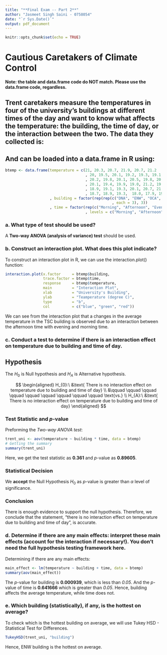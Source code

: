 ```yaml
---
title: "**Final Exam -- Part 2**"
author: "Jasmeet Singh Saini - 0758054"
date: "`r Sys.Date()`"
output: pdf_document
---
```


```r
knitr::opts_chunk$set(echo = TRUE)
```

# Cautious Caretakers of Climate Control

**Note: the table and data.frame code do NOT match. Please use the data.frame code, regardless.**

## Trent caretakers measure the temperatures in four of the university's buildings at different times of the day and want to know what affects the temperature: the building, the time of day, or the interaction between the two. The data they collected is:

## And can be loaded into a data.frame in R using:

```r
btemp <- data.frame(temperature = c(21, 20.3, 20.7, 21.9, 20.7, 21.2
                                    , 20, 19.5, 20.1, 19.2, 19.3, 19.1
                                    , 20.2, 19.8, 20.1, 20.5, 19.8, 20.1
                                    , 20.1, 19.4, 19.9, 19.0, 21.2, 19.5
                                    , 18.9, 19.1, 19.3, 20.1, 20.7, 21.5
                                    , 18.7, 18.9, 19.3,  18.0, 17.9, 19.2)
                    , building = factor(rep(rep(c("DNA", "ENW", "OCA", "TSC")
                                                , each = 3), 3))
                    , time = factor(rep(c("Morning", "Afternoon", "Evening"), 12)
                                    , levels = c("Morning", "Afternoon", "Evening")))
```


### a. What type of test should be used?

A **Two-way ANOVA (analysis of variance) test** should be used. 


### b. Construct an interaction plot. What does this plot indicate? 

To construct an interaction plot in R, we can use the interaction.plot() function:
```r

interaction.plot(x.factor     = btemp$building, 
                 trace.factor = btemp$time,
                 response     = btemp$temperature,
                 main         = "Interaction Plot", 
                 xlab         = "University's Building", 
                 ylab         = "Teamperature (degree C)",
                 type         = "b",
                 col          = c("blue", "green", "red")) 
```

We can see from the interaction plot that a changes in the average temperature in the TSC building is observed due to an interaction between the afternoon time with evening and morning time.


### c. Conduct a test to determine if there is an interaction effect on temperature due to building and time of day.

## Hypothesis

The $H_{0}$ is Null hypothesis and $H_{A}$ is Alternative hypothesis.

$$
\begin{aligned}
H_{0}:\ &\text{ There is no interaction effect on temperature due to building and time of day} \\
&\qquad \qquad \qquad \qquad \qquad \qquad \qquad \qquad \qquad \text{vs.} \\
H_{A}:\ &\text{ There is no interaction effect on temperature due to building and time of day}
\end{aligned}
$$

### Test Statistic and _p_-value

Preforming the *Two-way ANOVA test*:

```r
trent_uni <- aov(temperature ~ building * time, data = btemp)
# Getting the summary
summary(trent_uni)
```

Here, we get the test statistic as **0.361** and *p*-value as **0.89605**.

### Statistical Decision

We **accept** the Null Hypothesis $H_{0}$ as $p$-value is greater than $\alpha$ level of significance.

### Conclusion

There is enough evidence to support the null hypothesis. Therefore, we conclude that the statement, "there is no interaction effect on temperature due to building and time of day", is accurate.

### d. Determine if there are any main effects: interpret these main effects (account for the interaction if necessary!). You don't need the full hypothesis testing framework here.

Determining if there are any main effects:

```r
main_effect <- lm(temperature ~ building + time, data = btemp)
summary(aov(main_effect))
```

The *p*-value for building is **0.000939**, which is less than *0.05*. And the *p*-value of time is **0.641666** which is greater than *0.05*. Hence, building affects the average temperature, while time does not.


### e. Which building (statistically), if any, is the hottest on average?

To check which is the hottest building on average, we will use Tukey HSD - Statistical Test for Differences.   
```r
TukeyHSD(trent_uni, "building")
```

Hence, ENW building is the hottest on average.



